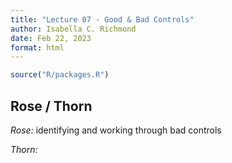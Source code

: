 ```yaml
---
title: "Lecture 07 - Good & Bad Controls"
author: Isabella C. Richmond
date: Feb 22, 2023
format: html
---
```


```r
source("R/packages.R")
```

## Rose / Thorn

*Rose:* identifying and working through bad controls

*Thorn:*